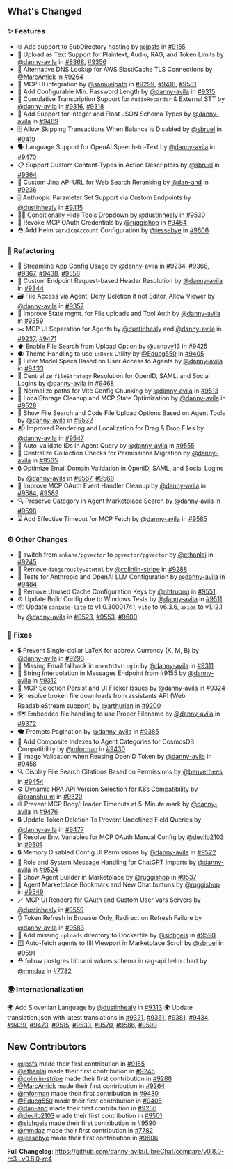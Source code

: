 ## What's Changed

### ✨ Features

* 🌐 Add support to SubDirectory hosting by [@jpsfs](https://github.com/jpsfs) in [#9155](https://github.com/danny-avila/LibreChat/pull/9155)
* 📎 Upload as Text Support for Plaintext, Audio, RAG, and Token Limits by [@danny-avila](https://github.com/danny-avila) in [#8868](https://github.com/danny-avila/LibreChat/pull/8868), [#9356](https://github.com/danny-avila/LibreChat/pull/9356)
* 🔧 Alternative DNS Lookup for AWS ElastiCache TLS Connections by [@MarcAmick](https://github.com/MarcAmick) in [#9264](https://github.com/danny-avila/LibreChat/pull/9264)
* 🎨 MCP UI integration by [@samuelpath](https://github.com/samuelpath) in [#9299](https://github.com/danny-avila/LibreChat/pull/9299), [#9418](https://github.com/danny-avila/LibreChat/pull/9418), [#9581](https://github.com/danny-avila/LibreChat/pull/9581)
* 🔐 Add Configurable Min. Password Length by [@danny-avila](https://github.com/danny-avila) in [#9315](https://github.com/danny-avila/LibreChat/pull/9315)
* 🎤 Cumulative Transcription Support for `AudioRecorder` & External STT by [@danny-avila](https://github.com/danny-avila) in [#9316](https://github.com/danny-avila/LibreChat/pull/9316), [#9318](https://github.com/danny-avila/LibreChat/pull/9318)
* 🔢 Add Support for Integer and Float JSON Schema Types by [@danny-avila](https://github.com/danny-avila) in [#9469](https://github.com/danny-avila/LibreChat/pull/9469)
* 🗄️ Allow Skipping Transactions When Balance is Disabled by [@sbruel](https://github.com/sbruel) in [#9419](https://github.com/danny-avila/LibreChat/pull/9419)
* 🗣️ Language Support for OpenAI Speech-to-Text by [@danny-avila](https://github.com/danny-avila) in [#9470](https://github.com/danny-avila/LibreChat/pull/9470)
* 📋 Support Custom Content-Types in Action Descriptors by [@sbruel](https://github.com/sbruel) in [#9364](https://github.com/danny-avila/LibreChat/pull/9364)
* 🔗 Custom Jina API URL for Web Search Reranking by [@dan-and](https://github.com/dan-and) in [#9236](https://github.com/danny-avila/LibreChat/pull/9236)
* 🎚️ Anthropic Parameter Set Support via Custom Endpoints by [@dustinhealy](https://github.com/dustinhealy) in [#9415](https://github.com/danny-avila/LibreChat/pull/9415)
* 😶‍🌫️ Conditionally Hide Tools Dropdown  by [@dustinhealy](https://github.com/dustinhealy) in [#9530](https://github.com/danny-avila/LibreChat/pull/9530)
* 🔌 Revoke MCP OAuth Credentials by [@ruggishop](https://github.com/ruggishop) in [#9464](https://github.com/danny-avila/LibreChat/pull/9464)
* ⛑️ Add Helm `serviceAccount` Configuration by [@jessebye](https://github.com/jessebye) in [#9606](https://github.com/danny-avila/LibreChat/pull/9606)

### 🔧 Refactoring

* 🛜 Streamline App Config Usage by [@danny-avila](https://github.com/danny-avila) in [#9234](https://github.com/danny-avila/LibreChat/pull/9234), [#9366](https://github.com/danny-avila/LibreChat/pull/9366), [#9367](https://github.com/danny-avila/LibreChat/pull/9367), [#9438](https://github.com/danny-avila/LibreChat/pull/9438), [#9558](https://github.com/danny-avila/LibreChat/pull/9558)
* 🎯 Custom Endpoint Request-based Header Resolution by [@danny-avila](https://github.com/danny-avila) in [#9344](https://github.com/danny-avila/LibreChat/pull/9344)
* 🗃️ File Access via Agent; Deny Deletion if not Editor, Allow Viewer by [@danny-avila](https://github.com/danny-avila) in [#9357](https://github.com/danny-avila/LibreChat/pull/9357)
* 📇 Improve State mgmt. for File uploads and Tool Auth by [@danny-avila](https://github.com/danny-avila) in [#9359](https://github.com/danny-avila/LibreChat/pull/9359)
* ✂️ MCP UI Separation for Agents by [@dustinhealy](https://github.com/dustinhealy) and [@danny-avila](https://github.com/danny-avila) in [#9237](https://github.com/danny-avila/LibreChat/pull/9237), [#9471](https://github.com/danny-avila/LibreChat/pull/9471)
* ⬆️ Enable File Search from Upload Option by [@usnavy13](https://github.com/usnavy13) in [#9425](https://github.com/danny-avila/LibreChat/pull/9425)
* 🌒 Theme Handling to use `isDark` Utility by [@Educg550](https://github.com/Educg550) in [#9405](https://github.com/danny-avila/LibreChat/pull/9405)
* 🦾 Filter Model Specs Based on User Access to Agents by [@danny-avila](https://github.com/danny-avila) in [#9433](https://github.com/danny-avila/LibreChat/pull/9433)
* 🛂 Centralize `fileStrategy` Resolution for OpenID, SAML, and Social Logins by [@danny-avila](https://github.com/danny-avila) in [#9468](https://github.com/danny-avila/LibreChat/pull/9468)
* 🚃 Normalize paths for Vite Config Chunking by [@danny-avila](https://github.com/danny-avila) in [#9513](https://github.com/danny-avila/LibreChat/pull/9513)
* 👻 LocalStorage Cleanup and MCP State Optimization by [@danny-avila](https://github.com/danny-avila) in [#9528](https://github.com/danny-avila/LibreChat/pull/9528)
* 📂 Show File Search and Code File Upload Options Based on Agent Tools by [@danny-avila](https://github.com/danny-avila) in [#9532](https://github.com/danny-avila/LibreChat/pull/9532)
* 📬 Improved Rendering and Localization for Drag & Drop Files by [@danny-avila](https://github.com/danny-avila) in [#9547](https://github.com/danny-avila/LibreChat/pull/9547)
* 🤖 Auto-validate IDs in Agent Query by [@danny-avila](https://github.com/danny-avila) in [#9555](https://github.com/danny-avila/LibreChat/pull/9555)
* 🔧 Centralize Collection Checks for Permissions Migration by [@danny-avila](https://github.com/danny-avila) in [#9565](https://github.com/danny-avila/LibreChat/pull/9565)
* 🔒 Optimize Email Domain Validation in OpenID, SAML, and Social Logins by [@danny-avila](https://github.com/danny-avila) in [#9567](https://github.com/danny-avila/LibreChat/pull/9567), [#9566](https://github.com/danny-avila/LibreChat/pull/9566)
* 🔐 Improve MCP OAuth Event Handler Cleanup by [@danny-avila](https://github.com/danny-avila) in [#9584](https://github.com/danny-avila/LibreChat/pull/9584), [#9589](https://github.com/danny-avila/LibreChat/pull/9589)
* 🔍 Preserve Category in Agent Marketplace Search by [@danny-avila](https://github.com/danny-avila) in [#9598](https://github.com/danny-avila/LibreChat/pull/9598)
* ⌛ Add Effective Timeout for MCP Fetch by [@danny-avila](https://github.com/danny-avila) in [#9585](https://github.com/danny-avila/LibreChat/pull/9585)

### ⚙️ Other Changes

* 🐋 switch from `ankane/pgvector` to `pgvector/pgvector` by [@ethanlaj](https://github.com/ethanlaj) in [#9245](https://github.com/danny-avila/LibreChat/pull/9245)
* 🧹 Remove `dangerouslySetHtml` by [@colinlin-stripe](https://github.com/colinlin-stripe) in [#9288](https://github.com/danny-avila/LibreChat/pull/9288)
* 🧪 Tests for Anthropic and OpenAI LLM Configuration by [@danny-avila](https://github.com/danny-avila) in [#9484](https://github.com/danny-avila/LibreChat/pull/9484)
* 🧹 Remove Unused Cache Configuration Keys by [@nhtruong](https://github.com/nhtruong) in [#9551](https://github.com/danny-avila/LibreChat/pull/9551)
* ⚙️ Update Build Config due to Windows Tests by [@danny-avila](https://github.com/danny-avila) in [#9511](https://github.com/danny-avila/LibreChat/pull/9511)
* 📦 Update `caniuse-lite` to v1.0.30001741, `vite` to v6.3.6, `axios` to v1.12.1 by [@danny-avila](https://github.com/danny-avila) in [#9523](https://github.com/danny-avila/LibreChat/pull/9523), [#9553](https://github.com/danny-avila/LibreChat/pull/9553), [#9600](https://github.com/danny-avila/LibreChat/pull/9600)

### 🐛 Fixes

* 💲 Prevent Single-dollar LaTeX for abbrev. Currency (K, M, B) by [@danny-avila](https://github.com/danny-avila) in [#9293](https://github.com/danny-avila/LibreChat/pull/9293)
* 📧 Missing Email fallback in `openIdJwtLogin` by [@danny-avila](https://github.com/danny-avila) in [#9311](https://github.com/danny-avila/LibreChat/pull/9311)
* 🐛 String Interpolation in Messages Endpoint from #9155 by [@danny-avila](https://github.com/danny-avila) in [#9312](https://github.com/danny-avila/LibreChat/pull/9312)
* 🔧 MCP Selection Persist and UI Flicker Issues by [@danny-avila](https://github.com/danny-avila) in [#9324](https://github.com/danny-avila/LibreChat/pull/9324)
* 🛠️ resolve broken file downloads from assistants API (Web ReadableStream support) by [@arthurian](https://github.com/arthurian) in [#9200](https://github.com/danny-avila/LibreChat/pull/9200)
* 🗺️ Embedded file handling to use Proper Filename by [@danny-avila](https://github.com/danny-avila) in [#9372](https://github.com/danny-avila/LibreChat/pull/9372)
* 🗨️ Prompts Pagination by [@danny-avila](https://github.com/danny-avila) in [#9385](https://github.com/danny-avila/LibreChat/pull/9385)
* 🌟 Add Composite Indexes to Agent Categories for CosmosDB Compatibility by [@mforman](https://github.com/mforman) in [#9430](https://github.com/danny-avila/LibreChat/pull/9430)
* 🔐 Image Validation when Reusing OpenID Token  by [@danny-avila](https://github.com/danny-avila) in [#9458](https://github.com/danny-avila/LibreChat/pull/9458)
* 🔍 Display File Search Citations Based on Permissions by [@benverhees](https://github.com/benverhees) in [#9454](https://github.com/danny-avila/LibreChat/pull/9454)
* ⚙️ Dynamic HPA API Version Selection for K8s Compatibility by [@pranshu-m](https://github.com/pranshu-m) in [#9320](https://github.com/danny-avila/LibreChat/pull/9320)
* 🌐 Prevent MCP Body/Header Timeouts at 5-Minute mark by [@danny-avila](https://github.com/danny-avila) in [#9476](https://github.com/danny-avila/LibreChat/pull/9476)
* 🔒 Update Token Deletion To Prevent Undefined Field Queries by [@danny-avila](https://github.com/danny-avila) in [#9477](https://github.com/danny-avila/LibreChat/pull/9477)
* 🔐 Resolve Env. Variables for MCP OAuth Manual Config by [@devilb2103](https://github.com/devilb2103) in [#9501](https://github.com/danny-avila/LibreChat/pull/9501)
* 🔒 Memory Disabled Config UI Permissions by [@danny-avila](https://github.com/danny-avila) in [#9522](https://github.com/danny-avila/LibreChat/pull/9522)
* 🔻 Role and System Message Handling for ChatGPT Imports by [@danny-avila](https://github.com/danny-avila) in [#9524](https://github.com/danny-avila/LibreChat/pull/9524)
* 🏪 Show Agent Builder in Marketplace by [@ruggishop](https://github.com/ruggishop) in [#9537](https://github.com/danny-avila/LibreChat/pull/9537)
* 🔖 Agent Marketplace Bookmark and New Chat buttons by [@ruggishop](https://github.com/ruggishop) in [#9549](https://github.com/danny-avila/LibreChat/pull/9549)
* 🪄 MCP UI Renders for OAuth and Custom User Vars Servers by [@dustinhealy](https://github.com/dustinhealy) in [#9559](https://github.com/danny-avila/LibreChat/pull/9559)
* 🔃 Token Refresh in Browser Only, Redirect on Refresh Failure by [@danny-avila](https://github.com/danny-avila) in [#9583](https://github.com/danny-avila/LibreChat/pull/9583)
* 🐳 Add missing `uploads` directory to Dockerfile by [@sichgeis](https://github.com/sichgeis) in [#9590](https://github.com/danny-avila/LibreChat/pull/9590)
* 🪟 Auto-fetch agents to fill Viewport in Marketplace Scroll by [@sbruel](https://github.com/sbruel) in [#9591](https://github.com/danny-avila/LibreChat/pull/9591)
* ⛑️ follow postgres bitnami values schema in rag-api helm chart by [@mmdaz](https://github.com/mmdaz) in [#7782](https://github.com/danny-avila/LibreChat/pull/7782)

### 🌍 Internationalization

🌍 Add Slovenian Language by [@dustinhealy](https://github.com/dustinhealy) in [#9313](https://github.com/danny-avila/LibreChat/pull/9313)
🌍 Update translation.json with latest translations in [#9321](https://github.com/danny-avila/LibreChat/pull/9321), [#9361](https://github.com/danny-avila/LibreChat/pull/9361), [#9381](https://github.com/danny-avila/LibreChat/pull/9381), [#9434](https://github.com/danny-avila/LibreChat/pull/9434), [#9439](https://github.com/danny-avila/LibreChat/pull/9439), [#9473](https://github.com/danny-avila/LibreChat/pull/9473), [#9515](https://github.com/danny-avila/LibreChat/pull/9515), [#9533](https://github.com/danny-avila/LibreChat/pull/9533), [#9570](https://github.com/danny-avila/LibreChat/pull/9570), [#9586](https://github.com/danny-avila/LibreChat/pull/9586), [#9599](https://github.com/danny-avila/LibreChat/pull/9599)

## New Contributors
* [@jpsfs](https://github.com/jpsfs) made their first contribution in [#9155](https://github.com/danny-avila/LibreChat/pull/9155)
* [@ethanlaj](https://github.com/ethanlaj) made their first contribution in [#9245](https://github.com/danny-avila/LibreChat/pull/9245)
* [@colinlin-stripe](https://github.com/colinlin-stripe) made their first contribution in [#9288](https://github.com/danny-avila/LibreChat/pull/9288)
* [@MarcAmick](https://github.com/MarcAmick) made their first contribution in [#9264](https://github.com/danny-avila/LibreChat/pull/9264)
* [@mforman](https://github.com/mforman) made their first contribution in [#9430](https://github.com/danny-avila/LibreChat/pull/9430)
* [@Educg550](https://github.com/Educg550) made their first contribution in [#9405](https://github.com/danny-avila/LibreChat/pull/9405)
* [@dan-and](https://github.com/dan-and) made their first contribution in [#9236](https://github.com/danny-avila/LibreChat/pull/9236)
* [@devilb2103](https://github.com/devilb2103) made their first contribution in [#9501](https://github.com/danny-avila/LibreChat/pull/9501)
* [@sichgeis](https://github.com/sichgeis) made their first contribution in [#9590](https://github.com/danny-avila/LibreChat/pull/9590)
* [@mmdaz](https://github.com/mmdaz) made their first contribution in [#7782](https://github.com/danny-avila/LibreChat/pull/7782)
* [@jessebye](https://github.com/jessebye) made their first contribution in [#9606](https://github.com/danny-avila/LibreChat/pull/9606)

**Full Changelog**: https://github.com/danny-avila/LibreChat/compare/v0.8.0-rc3...v0.8.0-rc4
